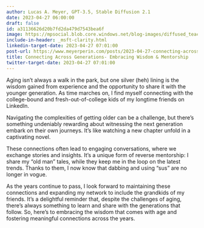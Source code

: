 ```yaml
---
author: Lucas A. Meyer, GPT-3.5, Stable Diffusion 2.1
date: 2023-04-27 06:00:00
draft: false
id: a31136626d20b7fd2da479d7543bea6f
image: https://mpsocial.blob.core.windows.net/blog-images/diffused_teaching_kids.png
include-in-header: _msft-clarity.html
linkedin-target-date: 2023-04-27 07:01:00
post-url: https://www.meyerperin.com/posts/2023-04-27-connecting-across-generations-embracing-wisdom-mentorship.html
title: Connecting Across Generations- Embracing Wisdom & Mentorship
twitter-target-date: 2023-04-27 07:01:00
---
```


Aging isn't always a walk in the park, but one silver (heh) lining is the wisdom gained from experience and the opportunity to share it with the younger generation. As time marches on, I find myself connecting with the college-bound and fresh-out-of-college kids of my longtime friends on LinkedIn.

Navigating the complexities of getting older can be a challenge, but there's something undeniably rewarding about witnessing the next generation embark on their own journeys. It's like watching a new chapter unfold in a captivating novel.

These connections often lead to engaging conversations, where we exchange stories and insights. It's a unique form of reverse mentorship: I share my "old man" tales, while they keep me in the loop on the latest trends. Thanks to them, I now know that dabbing and using "sus" are no longer in vogue.

As the years continue to pass, I look forward to maintaining these connections and expanding my network to include the grandkids of my friends. It's a delightful reminder that, despite the challenges of aging, there's always something to learn and share with the generations that follow. So, here's to embracing the wisdom that comes with age and fostering meaningful connections across the years.